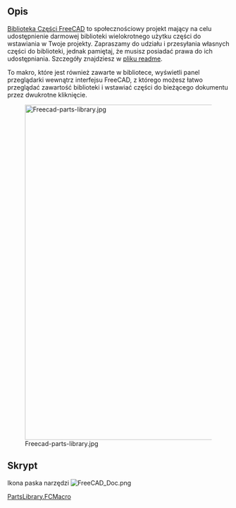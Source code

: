 <languages/>
{{Macro/pl
|Name=Parts Library
|Icon=FreeCAD Doc.png
|Description=Uruchamia przeglądarkę Biblioteki Części FreeCAD.<br/>Biblioteka Części FreeCAD to społecznościowy projekt mający na celu udostępnienie darmowej biblioteki wielokrotnego użytku części do wstawiania w Twoje projekty.<br/>Zapraszamy do udziału i przesyłania własnych części do biblioteki, jednak pamiętaj, że musisz posiadać prawa do ich udostępniania. Szczegóły znajdziesz w pliku readme.
|Author=yorik
|Version=01.00
|Date=2014-03-25
|FCVersion=All
|Download=[https://wiki.freecad.org/images/9/9d/FreeCAD_Doc.png Ikona paska narzędzi]
}}

<span id="Description"></span>
==Opis==

[http://github.com/yorikvanhavre/FreeCAD-library Biblioteka Części FreeCAD] to społecznościowy projekt mający na celu udostępnienie darmowej biblioteki wielokrotnego użytku części do wstawiania w Twoje projekty. Zapraszamy do udziału i przesyłania własnych części do biblioteki, jednak pamiętaj, że musisz posiadać prawa do ich udostępniania. Szczegóły znajdziesz w [http://github.com/yorikvanhavre/FreeCAD-library pliku readme].

{{Codeextralink|https://raw.githubusercontent.com/FreeCAD/FreeCAD-library/master/PartsLibrary.FCMacro}}

To makro, które jest również zawarte w bibliotece, wyświetli panel przeglądarki wewnątrz interfejsu FreeCAD, z którego możesz łatwo przeglądać zawartość biblioteki i wstawiać części do bieżącego dokumentu przez dwukrotne kliknięcie.

[[Image:Freecad-parts-library.jpg|760px]]

<span id="Script"></span>
==Skrypt==

Ikona paska narzędzi [[Image:FreeCAD_Doc.png]]

[http://github.com/yorikvanhavre/FreeCAD-library/blob/master/PartsLibrary.FCMacro PartsLibrary.FCMacro]